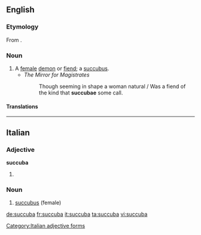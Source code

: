 ==English==

===Etymology===
From {{etyl|la|en}} {{lena}} {{term|succubare|lang=la||to lie under}}.

===Noun===
{{en-noun|succubae}}

# A [[female]] [[demon]] or [[fiend]]; a [[succubus]].
#* ''The Mirror for Magistrates''
#*: Though seeming in shape a woman natural / Was a fiend of the kind that '''succubae''' some call.

====Translations====
{{trans-top|a female demon or fiend; a succubus}}
{{trans-mid}}
{{trans-bottom}}

----

==Italian==

===Adjective===
'''succuba''' {{f}}

# {{feminine of|succubo|lang=it}}

===Noun===
{{it-noun|succub|f|a|e}}

# [[succubus]] (female)
[[Category:Italian adjective forms]]

[[de:succuba]]
[[fr:succuba]]
[[it:succuba]]
[[ta:succuba]]
[[vi:succuba]]